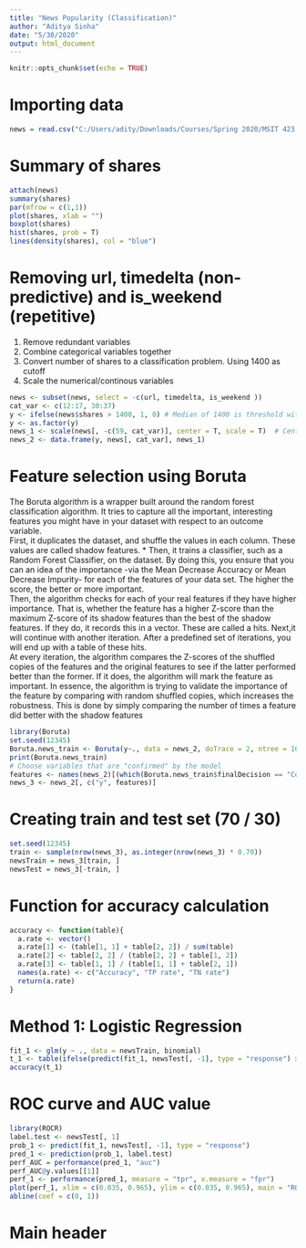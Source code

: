 ---
title: "News Popularity (Classification)"
author: "Aditya Sinha"
date: "5/30/2020"
output: html_document
---

```{r setup, include=FALSE}
knitr::opts_chunk$set(echo = TRUE)
```

# Importing data
```{r import}
news = read.csv("C:/Users/adity/Downloads/Courses/Spring 2020/MSIT 423 - Data Science/Online News Popularity/OnlineNewsPopularity.csv")
```

# Summary of shares
```{r shares summary, echo = FALSE}
attach(news)
summary(shares)
par(mfrow = c(1,1))
plot(shares, xlab = "")
boxplot(shares)
hist(shares, prob = T)
lines(density(shares), col = "blue")
```

# Removing url, timedelta (non-predictive) and is_weekend (repetitive)
1. Remove redundant variables
2. Combine categorical variables together
3. Convert number of shares to a classification problem. Using 1400 as cutoff
4. Scale the numerical/continous variables
```{r remove}
news <- subset(news, select = -c(url, timedelta, is_weekend ))
cat_var <- c(12:17, 30:37)
y <- ifelse(news$shares > 1400, 1, 0) # Median of 1400 is threshold with 1 as popular, 0 as not popular 
y <- as.factor(y)
news_1 <- scale(news[, -c(59, cat_var)], center = T, scale = T)  # Center and scale data
news_2 <- data.frame(y, news[, cat_var], news_1)
```

# Feature selection using Boruta
The Boruta algorithm is a wrapper built around the random forest classification algorithm. It tries to capture all the important, interesting features you might have in your dataset with respect to an outcome variable.<br />
First, it duplicates the dataset, and shuffle the values in each column. These values are called shadow features. * Then, it trains a classifier, such as a Random Forest Classifier, on the dataset. By doing this, you ensure that you can an idea of the importance -via the Mean Decrease Accuracy or Mean Decrease Impurity- for each of the features of your data set. The higher the score, the better or more important.<br/>
Then, the algorithm checks for each of your real features if they have higher importance. That is, whether the feature has a higher Z-score than the maximum Z-score of its shadow features than the best of the shadow features. If they do, it records this in a vector. These are called a hits. Next,it will continue with another iteration. After a predefined set of iterations, you will end up with a table of these hits.<br/>
At every iteration, the algorithm compares the Z-scores of the shuffled copies of the features and the original features to see if the latter performed better than the former. If it does, the algorithm will mark the feature as important. In essence, the algorithm is trying to validate the importance of the feature by comparing with random shuffled copies, which increases the robustness. This is done by simply comparing the number of times a feature did better with the shadow features 
```{r boruta}
library(Boruta)
set.seed(12345)
Boruta.news_train <- Boruta(y~., data = news_2, doTrace = 2, ntree = 100, maxRuns = 20)
print(Boruta.news_train)
# Choose variables that are "confirmed" by the model
features <- names(news_2)[(which(Boruta.news_train$finalDecision == "Confirmed"))]  
news_3 <- news_2[, c("y", features)]
```

# Creating train and test set (70 / 30)
```{r train test}
set.seed(12345)
train <- sample(nrow(news_3), as.integer(nrow(news_3) * 0.70))
newsTrain = news_3[train, ]
newsTest = news_3[-train, ]
```

# Function for accuracy calculation
```{r accuracy}
accuracy <- function(table){
  a.rate <- vector()
  a.rate[1] <- (table[1, 1] + table[2, 2]) / sum(table)
  a.rate[2] <- table[2, 2] / (table[2, 2] + table[1, 2])
  a.rate[3] <- table[1, 1] / (table[1, 1] + table[2, 1])
  names(a.rate) <- c("Accuracy", "TP rate", "TN rate")
  return(a.rate)
}
```

# Method 1: Logistic Regression
```{r log}
fit_1 <- glm(y ~ ., data = newsTrain, binomial)
t_1 <- table(ifelse(predict(fit_1, newsTest[, -1], type = "response") > 0.5, 1, 0), newsTest[, 1])
accuracy(t_1)
```

# ROC curve and AUC value 
```{r roc}
library(ROCR)
label.test <- newsTest[, 1]
prob_1 <- predict(fit_1, newsTest[, -1], type = "response")
pred_1 <- prediction(prob_1, label.test)
perf_AUC = performance(pred_1, "auc")
perf_AUC@y.values[[1]]
perf_1 <- performance(pred_1, measure = "tpr", x.measure = "fpr")
plot(perf_1, xlim = c(0.035, 0.965), ylim = c(0.035, 0.965), main = "ROC plot for Logistic")
abline(coef = c(0, 1))
```



# Main header

